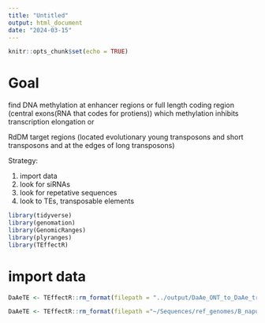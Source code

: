 ```yaml
---
title: "Untitled"
output: html_document
date: "2024-03-15"
---
```


```r
knitr::opts_chunk$set(echo = TRUE)
```
# Goal 
find DNA methylation at enhancer regions or full length coding region (central exons(RNA that codes for protiens)) which methylation inhibits transcription elongation or 

RdDM target regions (located evolutionary young transposons and short transposons and at the edges of long transposons)

Strategy: 

1. import data
2. look for siRNAs
3. look for repetative sequences  
4. look to TEs, transposable elements 

```r
library(tidyverse)
library(genomation)
library(GenomicRanges)
library(plyranges)
library(TEffectR)
```

# import data 
```r
DaAeTE <- TEffectR::rm_format(filepath = "../output/DaAe_ONT_to_DaAe_trad.bed.gz")
```
```r
DaAeTE <- TEffectR::rm_format(filepath ="~/Sequences/ref_genomes/B_napus/John_DaAe/DaAe_20210520.fa.fai")


```

```r


```


```r

```

